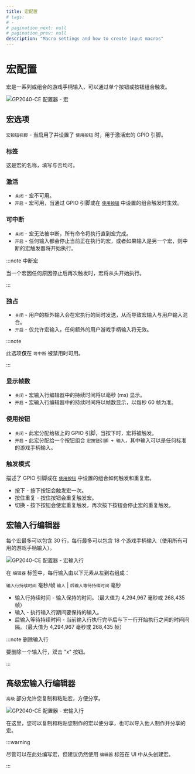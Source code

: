 ```yaml
---
title: 宏配置
# tags:
# -
# pagination_next: null
# pagination_prev: null
description: "Macro settings and how to create input macros"
---
```


# 宏配置

宏是一系列或组合的游戏手柄输入，可以通过单个按钮或按钮组合触发。

![GP2040-CE 配置器 - 宏](../../assets/images/gpc-macros.png)

## 宏选项

`宏按钮引脚` - 当启用了并设置了 `使用按钮` 时，用于激活宏的 GPIO 引脚。

### 标签

这是宏的名称，填写与否均可。

### 激活

- `关闭` - 宏不可用。
- `开启` - 宏可用，当通过 GPIO 引脚或在 [`使用按钮`](#使用按钮) 中设置的组合触发时生效。

### 可中断

- `关闭` - 宏无法被中断，所有命令将执行直到宏完成。
- `开启` - 任何输入都会停止当前正在执行的宏，或者如果输入是另一个宏，则中断的宏触发器将开始执行。

:::note 中断宏

当一个宏因任何原因停止后再次触发时，宏将从头开始执行。

:::

### 独占

- `关闭` - 用户的额外输入会在宏执行的同时发送，从而导致宏输入与用户输入混合。
- `开启` - 仅允许宏输入，任何额外的用户游戏手柄输入将无效。

:::note

此选项**仅**在 `可中断` 被禁用时可用。

:::

### 显示帧数

- `关闭` - 宏输入行编辑器中的持续时间将以毫秒 (ms) 显示。
- `开启` - 宏输入行编辑器中的持续时间将以帧数显示，以每秒 60 帧为准。

### 使用按钮

- `关闭` - 此宏分配给板上的 GPIO 引脚，当按下时，宏将被触发。
- `开启` - 此宏分配给一个按钮组合 `宏按钮引脚 + 输入`，其中输入可以是任何标准的游戏手柄输入。

### 触发模式

描述了 GPIO 引脚或在 [`使用按钮`](#使用按钮) 中设置的组合如何触发和重复宏。

- 按下 - 按下按钮会触发宏一次。
- 按住重复 - 按住按钮会重复触发宏。
- 切换 - 按下按钮会使宏重复触发，再次按下按钮会停止宏的重复触发。

## 宏输入行编辑器

每个宏最多可以包含 30 行，每行最多可以包含 18 个游戏手柄输入（使用所有可用的游戏手柄输入）。

![GP2040-CE 配置器 - 宏输入行](../../assets/images/gpc-macros-input-line.png)

在 `编辑器` 标签中，每行输入由以下元素从左到右组成：

`输入行持续时间` 毫秒/帧 `输入` | `后输入等待持续时间` 毫秒

- 输入行持续时间 - 输入保持的时间。（最大值为 4,294,967 毫秒或 268,435 帧）
- 输入 - 执行输入行期间要保持的输入。
- 后输入等待持续时间 - 当前输入行执行完毕后与下一行开始执行之间的时间间隔。（最大值为 4,294,967 毫秒或 268,435 帧）

:::note 删除输入行

要删除一个输入行，双击 "x" 按钮。

:::

## 高级宏输入行编辑器

`高级` 部分允许您复制和粘贴宏，方便分享。

![GP2040-CE 配置器 - 宏输入行](../../assets/images/gpc-macros-input-line-advanced.png)

在这里，您可以复制和粘贴您制作的宏以便分享，也可以导入他人制作并分享的宏。

:::warning

尽管可以在此处编写宏，但建议仍然使用 `编辑器` 标签在 UI 中从头创建宏。

:::

